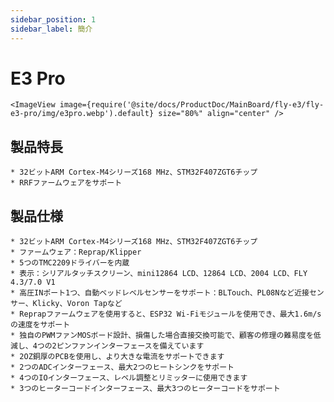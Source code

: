 ```yaml
---
sidebar_position: 1
sidebar_label: 簡介
---
```


# E3 Pro

    <ImageView image={require('@site/docs/ProductDoc/MainBoard/fly-e3/fly-e3-pro/img/e3pro.webp').default} size="80%" align="center" />

## 製品特長

    * 32ビットARM Cortex-M4シリーズ168 MHz、STM32F407ZGT6チップ
    * RRFファームウェアをサポート

## 製品仕様

    * 32ビットARM Cortex-M4シリーズ168 MHz、STM32F407ZGT6チップ
    * ファームウェア：Reprap/Klipper
    * 5つのTMC2209ドライバーを内蔵
    * 表示：シリアルタッチスクリーン、mini12864 LCD、12864 LCD、2004 LCD、FLY 4.3/7.0 V1
    * 高圧INポート1つ、自動ベッドレベルセンサーをサポート：BLTouch、PL08Nなど近接センサー、Klicky、Voron Tapなど
    * Reprapファームウェアを使用すると、ESP32 Wi-Fiモジュールを使用でき、最大1.6m/sの速度をサポート
    * 独自のPWMファンMOSボード設計、損傷した場合直接交換可能で、顧客の修理の難易度を低減し、4つの2ピンファンインターフェースを備えています
    * 2OZ銅厚のPCBを使用し、より大きな電流をサポートできます
    * 2つのADCインターフェース、最大2つのヒートシンクをサポート
    * 4つのIOインターフェース、レベル調整とリミッターに使用できます
    * 3つのヒーターコードインターフェース、最大3つのヒーターコードをサポート
